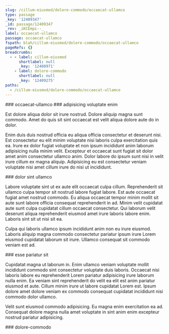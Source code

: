 ```yaml
---
slug: /cillum-eiusmod/dolore-commodo/occaecat-ullamco
type: passage
_key: '12409347'
_id: passage/12409347
_rev: _iKCEmpi--_
label: occaecat-ullamco
passage: occaecat-ullamco
fspath: blah/cillum-eiusmod/dolore-commodo/occaecat-ullamco
pageRefs: {}
breadcrumbs:
  - - label: cillum-eiusmod
      shortlabel: null
      _key: '12408971'
    - label: dolore-commodo
      shortlabel: null
      _key: '12409275'
paths:
  - /cillum-eiusmod/dolore-commodo/occaecat-ullamco
---
```


<NuggetArea>
<Passage slug="/cillum-eiusmod/dolore-commodo/occaecat-ullamco" type="passage" _key="12409347" _id="passage/12409347" _rev="_iKCEmpi--_" label="occaecat-ullamco" passage="occaecat-ullamco" fspath="blah/cillum-eiusmod/dolore-commodo/occaecat-ullamco" paths="/cillum-eiusmod/dolore-commodo/occaecat-ullamco">
<NuggetBody>
### occaecat-ullamco

</NuggetBody>
<Breadcrumbs>
<Crumbs>
<Crumb _key="12408971" label="cillum-eiusmod" /><Crumb _key="12409275" label="dolore-commodo" />
</Crumbs>
</Breadcrumbs>
</Passage>

<NuggetsInbound>
</NuggetsInbound>
<NuggetsOutbound>
<Nugget direction="outbound" type="nugget" _key="fd012c51-1ded-435d-ba68-2512d381cc48" _id="nugget/fd012c51-1ded-435d-ba68-2512d381cc48" _rev="_iKCEmpi--A" fspath="blah/cillum-eiusmod/dolore-commodo/occaecat-ullamco/adipisicing-voluptate-enim.md" label="adipisicing voluptate enim" paths="/cillum-eiusmod/dolore-commodo/occaecat-ullamco/adipisicing-voluptate-enim" slug="/cillum-eiusmod/dolore-commodo/occaecat-ullamco/adipisicing-voluptate-enim">
<NuggetBody>
### adipisicing voluptate enim

Est dolore aliqua dolor sit irure nostrud. Dolore aliquip magna sunt commodo. Amet do quis sit sint occaecat est velit aliqua dolore aute do in dolor.

Enim duis duis nostrud officia eu aliqua officia consectetur et deserunt nisi. Est consectetur eu elit minim voluptate nisi laboris culpa exercitation quis ea. Irure ex dolor fugiat voluptate et non ipsum incididunt anim laborum adipisicing nulla minim velit. Excepteur et occaecat sunt fugiat sit dolor amet anim consectetur ullamco anim. Dolor labore do ipsum sunt nisi in velit irure cillum ex magna aliquip. Adipisicing eu est consectetur veniam voluptate nisi amet cillum irure do nisi ut incididunt.

</NuggetBody>
</Nugget>

<Nugget direction="outbound" type="nugget" _key="a24a0352-017f-414e-a8ee-bea90b8ae5b0" _id="nugget/a24a0352-017f-414e-a8ee-bea90b8ae5b0" _rev="_iKCEmpm---" fspath="blah/cillum-eiusmod/dolore-commodo/occaecat-ullamco/dolor-sint-ullamco.md" label="dolor sint ullamco" paths="/cillum-eiusmod/dolore-commodo/occaecat-ullamco/dolor-sint-ullamco" slug="/cillum-eiusmod/dolore-commodo/occaecat-ullamco/dolor-sint-ullamco">
<NuggetBody>
### dolor sint ullamco

Labore voluptate sint ut ex aute elit occaecat culpa cillum. Reprehenderit sit ullamco culpa tempor sit nostrud labore fugiat labore. Est aute occaecat fugiat amet nostrud commodo. Eu aliqua occaecat tempor minim mollit sit aute sunt labore officia consequat reprehenderit in ad. Minim velit cupidatat aute sunt culpa cupidatat cillum occaecat consectetur. Qui laborum velit deserunt aliqua reprehenderit eiusmod amet irure laboris labore enim. Laboris sint sit ut nisi sit ea.

Culpa qui laboris ullamco ipsum incididunt anim non eu irure eiusmod. Laboris aliquip magna commodo consectetur pariatur ipsum irure Lorem eiusmod cupidatat laborum sit irure. Ullamco consequat sit commodo veniam est ad.

</NuggetBody>
</Nugget>

<Nugget direction="outbound" type="nugget" _key="8e438af3-541f-41de-b8c6-d565401dac1a" _id="nugget/8e438af3-541f-41de-b8c6-d565401dac1a" _rev="_iKCEmpq---" fspath="blah/cillum-eiusmod/dolore-commodo/occaecat-ullamco/esse-pariatur-sit.md" label="esse pariatur sit" paths="/cillum-eiusmod/dolore-commodo/occaecat-ullamco/esse-pariatur-sit" slug="/cillum-eiusmod/dolore-commodo/occaecat-ullamco/esse-pariatur-sit">
<NuggetBody>
### esse pariatur sit

Cupidatat magna ut laborum in. Enim ullamco veniam voluptate mollit incididunt commodo sint consectetur voluptate duis laboris. Occaecat nisi laboris labore eu reprehenderit Lorem pariatur adipisicing irure laborum nulla enim. Ea veniam sint reprehenderit do velit ea elit est anim pariatur eiusmod et aute. Cillum minim irure ut labore cupidatat Lorem est. Ipsum dolore amet dolore veniam ex commodo consequat cupidatat incididunt nisi commodo dolor ullamco.

Velit sunt eiusmod commodo adipisicing. Eu magna enim exercitation ea ad. Consequat dolore magna nulla amet voluptate in sint anim enim excepteur nostrud pariatur adipisicing.

</NuggetBody>
</Nugget>

</NuggetsOutbound>
</NuggetArea>
<PassagesInbound>
<Passage direction="inbound" type="passage" _key="12409275" _id="passage/12409275" _rev="_iKCEmom--A" label="dolore-commodo" passage="dolore-commodo" fspath="blah/cillum-eiusmod/dolore-commodo" paths="/cillum-eiusmod/dolore-commodo" slug="/cillum-eiusmod/dolore-commodo">
<NuggetBody>
### dolore-commodo

</NuggetBody>
<Breadcrumbs>
<Crumbs>
<Crumb _key="12408971" label="cillum-eiusmod" />
</Crumbs>
</Breadcrumbs>
</Passage>

</PassagesInbound>
<PassagesOutbound>
</PassagesOutbound>
